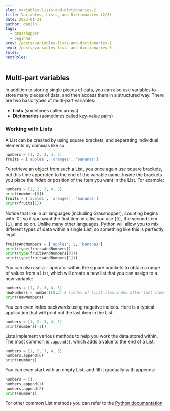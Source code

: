 ```yaml
---
slug: variables-lists-and-dictionaries-2
title: Variables, Lists, and Dictionaries (2/3)
date: 2023-01-31
author: daniln
tags:
  - grasshopper
  - beginner
prev: /posts/variables-lists-and-dictionaries-1
next: /posts/variables-lists-and-dictionaries-3
roles:
nextRoles:
---
```


## Multi-part variables

In addition to storing single pieces of data, you can also use variables to store many pieces of data, and then access them in a structured way. There are two basic types of multi-part variables:

- **Lists** (sometimes called arrays)
- **Dictionaries** (sometimes called key-value pairs)

### Working with Lists

A List can be created by using square brackets, and separating individual elements by commas like so:

```python
numbers = [1, 2, 3, 4, 5]
fruits = ['apples', 'oranges', 'bananas']
```

To retrieve an object from such a List, you once again use square brackets, but this time appended to the end of the variable name. Inside the brackets you place the _index_ or position of the item you want in the List. For example:

```python
numbers = [1, 2, 3, 4, 5]
print(numbers[0])
fruits = ['apples', 'oranges', 'bananas']
print(fruits[1])
```

Notice that like in all languages (including Grasshopper), counting begins with '0', so if you want the first item in a list you use `[0]`, the second item `[1]`, and so on. Unlike many other languages, Python will allow you to mix different types of data within a single List, so something like this is perfectly legal:

```python
fruitsAndNumbers = ['apples', 2, 'bananas']
print(type(fruitsAndNumbers))
print(type(fruitsAndNumbers[0]))
print(type(fruitsAndNumbers[1]))
```

You can also use a `:` operator within the square brackets to obtain a range of values from a List, which will create a new list that you can assign to a new variable:

```python
numbers = [1, 2, 3, 4, 5]
newNumbers = numbers[0:3] # [index of first item:index after last item]
print(newNumbers)
```

You can even index backwards using negative indices. Here is a typical application that will print out the last item in the List:

```python
numbers = [1, 2, 3, 4, 5]
print(numbers[-1])
```

Lists implement various methods to help you work the data stored within. The most common is `.append()`, which adds a value to the end of a List:

```python
numbers = [1, 2, 3, 4, 5]
numbers.append(6)
print(numbers)
```

You can even start with an empty List, and fill it gradually with appends:

```python
numbers = []
numbers.append(1)
numbers.append(2)
print(numbers)
```

For other common List methods you can refer to the [Python documentation](https://docs.python.org/3/tutorial/datastructures.html#more-on-lists).